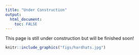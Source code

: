 ```yaml
---
title: "Under Construction"
output: 
  html_document:
    toc: FALSE
---
```


This page is still under construction but will be finished soon!

```r
knitr::include_graphics("figs/hardhats.jpg")
```

